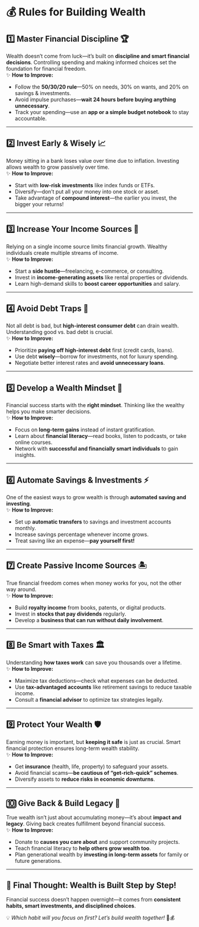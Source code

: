 # 💰 Rules for Building Wealth  

## 1️⃣ **Master Financial Discipline 🏆**  
Wealth doesn’t come from luck—it’s built on **discipline and smart financial decisions**. Controlling spending and making informed choices set the foundation for financial freedom.  
✨ **How to Improve:**  
- Follow the **50/30/20 rule**—50% on needs, 30% on wants, and 20% on savings & investments.  
- Avoid impulse purchases—**wait 24 hours before buying anything unnecessary**.  
- Track your spending—use an **app or a simple budget notebook** to stay accountable.  

---

## 2️⃣ **Invest Early & Wisely 📈**  
Money sitting in a bank loses value over time due to inflation. Investing allows wealth to grow passively over time.  
✨ **How to Improve:**  
- Start with **low-risk investments** like index funds or ETFs.  
- Diversify—don’t put all your money into one stock or asset.  
- Take advantage of **compound interest**—the earlier you invest, the bigger your returns!  

---

## 3️⃣ **Increase Your Income Sources 💼**  
Relying on a single income source limits financial growth. Wealthy individuals create multiple streams of income.  
✨ **How to Improve:**  
- Start a **side hustle**—freelancing, e-commerce, or consulting.  
- Invest in **income-generating assets** like rental properties or dividends.  
- Learn high-demand skills to **boost career opportunities** and salary.  

---

## 4️⃣ **Avoid Debt Traps 🚫**  
Not all debt is bad, but **high-interest consumer debt** can drain wealth. Understanding good vs. bad debt is crucial.  
✨ **How to Improve:**  
- Prioritize **paying off high-interest debt** first (credit cards, loans).  
- Use debt **wisely**—borrow for investments, not for luxury spending.  
- Negotiate better interest rates and **avoid unnecessary loans**.  

---

## 5️⃣ **Develop a Wealth Mindset 🧠**  
Financial success starts with the **right mindset**. Thinking like the wealthy helps you make smarter decisions.  
✨ **How to Improve:**  
- Focus on **long-term gains** instead of instant gratification.  
- Learn about **financial literacy**—read books, listen to podcasts, or take online courses.  
- Network with **successful and financially smart individuals** to gain insights.  

---

## 6️⃣ **Automate Savings & Investments ⚡**  
One of the easiest ways to grow wealth is through **automated saving and investing**.  
✨ **How to Improve:**  
- Set up **automatic transfers** to savings and investment accounts monthly.  
- Increase savings percentage whenever income grows.  
- Treat saving like an expense—**pay yourself first!**  

---

## 7️⃣ **Create Passive Income Sources 🏝**  
True financial freedom comes when money works for you, not the other way around.  
✨ **How to Improve:**  
- Build **royalty income** from books, patents, or digital products.  
- Invest in **stocks that pay dividends** regularly.  
- Develop a **business that can run without daily involvement**.  

---

## 8️⃣ **Be Smart with Taxes 🏛**  
Understanding **how taxes work** can save you thousands over a lifetime.  
✨ **How to Improve:**  
- Maximize tax deductions—check what expenses can be deducted.  
- Use **tax-advantaged accounts** like retirement savings to reduce taxable income.  
- Consult a **financial advisor** to optimize tax strategies legally.  

---

## 9️⃣ **Protect Your Wealth 🛡**  
Earning money is important, but **keeping it safe** is just as crucial. Smart financial protection ensures long-term wealth stability.  
✨ **How to Improve:**  
- Get **insurance** (health, life, property) to safeguard your assets.  
- Avoid financial scams—**be cautious of “get-rich-quick” schemes**.  
- Diversify assets to **reduce risks in economic downturns**.  

---

## 🔟 **Give Back & Build Legacy 🎁**  
True wealth isn’t just about accumulating money—it’s about **impact and legacy**. Giving back creates fulfillment beyond financial success.  
✨ **How to Improve:**  
- Donate to **causes you care about** and support community projects.  
- Teach financial literacy to **help others grow wealth too**.  
- Plan generational wealth by **investing in long-term assets** for family or future generations.  

---

## 🎯 **Final Thought: Wealth is Built Step by Step!**  
Financial success doesn’t happen overnight—it comes from **consistent habits, smart investments, and disciplined choices**.  

💡 *Which habit will you focus on first? Let’s build wealth together!* 🚀💰